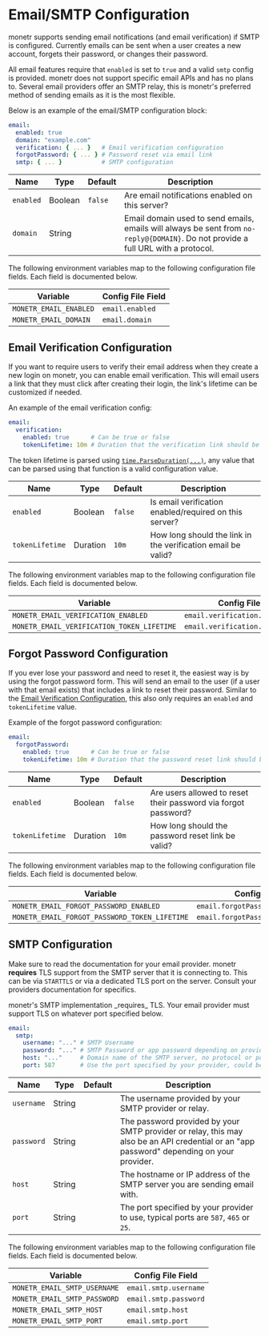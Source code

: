 
# Email/SMTP Configuration

monetr supports sending email notifications (and email verification) if SMTP is configured. Currently emails can be sent
when a user creates a new account, forgets their password, or changes their password.

All email features require that `enabled` is set to `true` and a valid `smtp` config is provided. monetr does not
support specific email APIs and has no plans to. Several email providers offer an SMTP relay, this is monetr's preferred
method of sending emails as it is the most flexible.

Below is an example of the email/SMTP configuration block:

```yaml filename="config.yaml"
email:
  enabled: true
  domain: "example.com"
  verification: { ... }   # Email verification configuration
  forgotPassword: { ... } # Password reset via email link
  smtp: { ... }           # SMTP configuration
```

| **Name**  | **Type** | **Default** | **Description**                                                                                                                   |
| ---       | ---      | ---         | ---                                                                                                                               |
| `enabled` | Boolean  | `false`     | Are email notifications enabled on this server?                                                                                   |
| `domain`  | String   |             | Email domain used to send emails, emails will always be sent from `no-reply@{DOMAIN}`. Do not provide a full URL with a protocol. |

The following environment variables map to the following configuration file fields. Each field is documented below.

| Variable               | Config File Field |
| ---                    | ---               |
| `MONETR_EMAIL_ENABLED` | `email.enabled`   |
| `MONETR_EMAIL_DOMAIN`  | `email.domain`    |

## Email Verification Configuration

If you want to require users to verify their email address when they create a new login on monetr, you can enable email
verification. This will email users a link that they must click after creating their login, the link's lifetime can be
customized if needed.

An example of the email verification config:

```yaml filename="config.yaml"
email:
  verification:
    enabled: true      # Can be true or false
    tokenLifetime: 10m # Duration that the verification link should be valid
```

The token lifetime is parsed using [`time.ParseDuration(...)`](https://pkg.go.dev/time#ParseDuration), any value that
can be parsed using that function is a valid configuration value.

| **Name**        | **Type** | **Default** | **Description**                                              |
| ---             | ---      | ---         | ---                                                          |
| `enabled`       | Boolean  | `false`     | Is email verification enabled/required on this server?       |
| `tokenLifetime` | Duration | `10m`       | How long should the link in the verification email be valid? |

The following environment variables map to the following configuration file fields. Each field is documented below.

| Variable                                   | Config File Field                  |
| ---                                        | ---                                |
| `MONETR_EMAIL_VERIFICATION_ENABLED`        | `email.verification.enabled`       |
| `MONETR_EMAIL_VERIFICATION_TOKEN_LIFETIME` | `email.verification.tokenLifetime` |

## Forgot Password Configuration

If you ever lose your password and need to reset it, the easiest way is by using the forgot password form. This will
send an email to the user (if a user with that email exists) that includes a link to reset their password. Similar to
the [Email Verification Configuration](#email-verification-configuration), this also only requires an `enabled` and
`tokenLifetime` value.

Example of the forgot password configuration:

```yaml filename="config.yaml"
email:
  forgotPassword:
    enabled: true      # Can be true or false
    tokenLifetime: 10m # Duration that the password reset link should be valid
```

| **Name**        | **Type** | **Default** | **Description**                                                |
| ---             | ---      | ---         | ---                                                            |
| `enabled`       | Boolean  | `false`     | Are users allowed to reset their password via forgot password? |
| `tokenLifetime` | Duration | `10m`       | How long should the password reset link be valid?              |

The following environment variables map to the following configuration file fields. Each field is documented below.

| Variable                                      | Config File Field                    |
| ---                                           | ---                                  |
| `MONETR_EMAIL_FORGOT_PASSWORD_ENABLED`        | `email.forgotPassword.enabled`       |
| `MONETR_EMAIL_FORGOT_PASSWORD_TOKEN_LIFETIME` | `email.forgotPassword.tokenLifetime` |

## SMTP Configuration

Make sure to read the documentation for your email provider. monetr **requires** TLS support from the SMTP server that
it is connecting to. This can be via `STARTTLS` or via a dedicated TLS port on the server. Consult your providers
documentation for specifics.

<Callout type="info">
  monetr's SMTP implementation _requires_ TLS. Your email provider must support TLS on whatever port specified below.
</Callout>

```yaml filename="config.yaml"
email:
  smtp:
    username: "..." # SMTP Username
    password: "..." # SMTP Password or app password depending on provider
    host: "..."     # Domain name of the SMTP server, no protocol or port specified
    port: 587       # Use the port specified by your provider, could be 587, 465 or 25
```

| **Name**   | **Type** | **Default** | **Description**                                                                                                                           |
| ---        | ---      | ---         | ---                                                                                                                                       |
| `username` | String   |             | The username provided by your SMTP provider or relay.                                                                                     |
| `password` | String   |             | The password provided by your SMTP provider or relay, this may also be an API credential or an "app password" depending on your provider. |
| `host`     | String   |             | The hostname or IP address of the SMTP server you are sending email with.                                                                 |
| `port`     | String   |             | The port specified by your provider to use, typical ports are `587`, `465` or `25`.                                                       |

The following environment variables map to the following configuration file fields. Each field is documented below.

| Variable                     | Config File Field     |
| ---                          | ---                   |
| `MONETR_EMAIL_SMTP_USERNAME` | `email.smtp.username` |
| `MONETR_EMAIL_SMTP_PASSWORD` | `email.smtp.password` |
| `MONETR_EMAIL_SMTP_HOST`     | `email.smtp.host`     |
| `MONETR_EMAIL_SMTP_PORT`     | `email.smtp.port`     |
